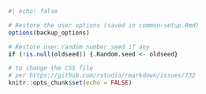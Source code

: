 
```r
#| echo: false

# Restore the user options (saved in common-setup.Rmd)
options(backup_options)

# Restore user random number seed if any
if (!is.null(oldseed)) {.Random.seed <- oldseed}

# to change the CSS file
# per https://github.com/rstudio/rmarkdown/issues/732
knitr::opts_chunk$set(echo = FALSE)
```


<!-- blockquote { -->
<!--     padding:     10px 20px; -->
<!--     margin:      0 0 20px; -->
<!--     border-left: 0px -->
<!-- } -->
<!-- caption { -->
<!--     color:       #525252; -->
<!--     text-align:  left; -->
<!--     font-weight: normal; -->
<!--     font-size:   medium; -->
<!--     line-height: 1.5; -->
<!-- } -->
